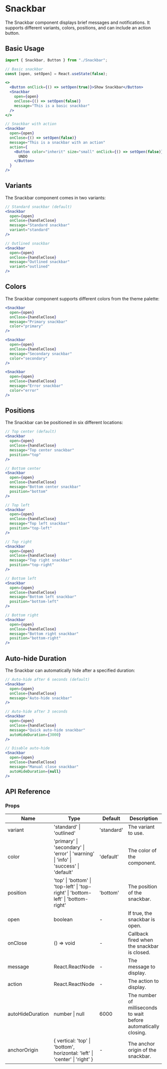 # Snackbar

The Snackbar component displays brief messages and notifications. It supports different variants, colors, positions, and can include an action button.

## Basic Usage

```jsx
import { Snackbar, Button } from "./Snackbar";

// Basic snackbar
const [open, setOpen] = React.useState(false);

<>
  <Button onClick={() => setOpen(true)}>Show Snackbar</Button>
  <Snackbar
    open={open}
    onClose={() => setOpen(false)}
    message="This is a basic snackbar"
  />
</>

// Snackbar with action
<Snackbar
  open={open}
  onClose={() => setOpen(false)}
  message="This is a snackbar with an action"
  action={
    <Button color="inherit" size="small" onClick={() => setOpen(false)}>
      UNDO
    </Button>
  }
/>
```

## Variants

The Snackbar component comes in two variants:

```jsx
// Standard snackbar (default)
<Snackbar
  open={open}
  onClose={handleClose}
  message="Standard snackbar"
  variant="standard"
/>

// Outlined snackbar
<Snackbar
  open={open}
  onClose={handleClose}
  message="Outlined snackbar"
  variant="outlined"
/>
```

## Colors

The Snackbar component supports different colors from the theme palette:

```jsx
<Snackbar
  open={open}
  onClose={handleClose}
  message="Primary snackbar"
  color="primary"
/>

<Snackbar
  open={open}
  onClose={handleClose}
  message="Secondary snackbar"
  color="secondary"
/>

<Snackbar
  open={open}
  onClose={handleClose}
  message="Error snackbar"
  color="error"
/>
```

## Positions

The Snackbar can be positioned in six different locations:

```jsx
// Top center (default)
<Snackbar
  open={open}
  onClose={handleClose}
  message="Top center snackbar"
  position="top"
/>

// Bottom center
<Snackbar
  open={open}
  onClose={handleClose}
  message="Bottom center snackbar"
  position="bottom"
/>

// Top left
<Snackbar
  open={open}
  onClose={handleClose}
  message="Top left snackbar"
  position="top-left"
/>

// Top right
<Snackbar
  open={open}
  onClose={handleClose}
  message="Top right snackbar"
  position="top-right"
/>

// Bottom left
<Snackbar
  open={open}
  onClose={handleClose}
  message="Bottom left snackbar"
  position="bottom-left"
/>

// Bottom right
<Snackbar
  open={open}
  onClose={handleClose}
  message="Bottom right snackbar"
  position="bottom-right"
/>
```

## Auto-hide Duration

The Snackbar can automatically hide after a specified duration:

```jsx
// Auto-hide after 6 seconds (default)
<Snackbar
  open={open}
  onClose={handleClose}
  message="Auto-hide snackbar"
/>

// Auto-hide after 3 seconds
<Snackbar
  open={open}
  onClose={handleClose}
  message="Quick auto-hide snackbar"
  autoHideDuration={3000}
/>

// Disable auto-hide
<Snackbar
  open={open}
  onClose={handleClose}
  message="Manual close snackbar"
  autoHideDuration={null}
/>
```

## API Reference

### Props

| Name             | Type                                                                                 | Default    | Description                                                      |
| ---------------- | ------------------------------------------------------------------------------------ | ---------- | ---------------------------------------------------------------- |
| variant          | 'standard' \| 'outlined'                                                             | 'standard' | The variant to use.                                              |
| color            | 'primary' \| 'secondary' \| 'error' \| 'warning' \| 'info' \| 'success' \| 'default' | 'default'  | The color of the component.                                      |
| position         | 'top' \| 'bottom' \| 'top-left' \| 'top-right' \| 'bottom-left' \| 'bottom-right'    | 'bottom'   | The position of the snackbar.                                    |
| open             | boolean                                                                              | -          | If true, the snackbar is open.                                   |
| onClose          | () => void                                                                           | -          | Callback fired when the snackbar is closed.                      |
| message          | React.ReactNode                                                                      | -          | The message to display.                                          |
| action           | React.ReactNode                                                                      | -          | The action to display.                                           |
| autoHideDuration | number \| null                                                                       | 6000       | The number of milliseconds to wait before automatically closing. |
| anchorOrigin     | { vertical: 'top' \| 'bottom', horizontal: 'left' \| 'center' \| 'right' }           | -          | The anchor origin of the snackbar.                               |
